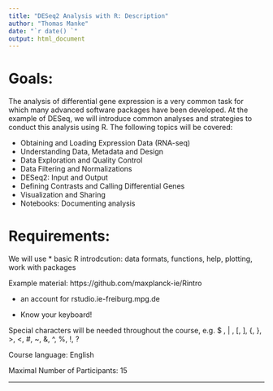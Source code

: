 ```yaml
---
title: "DESeq2 Analysis with R: Description"
author: "Thomas Manke"
date: "`r date() `"
output: html_document
---
```


# Goals: 
The analysis of differential gene expression is a very common task for which many 
advanced software packages have been developed. 
At the example of DESeq, we will introduce common analyses and strategies to conduct this analysis using R.
The following topics will be covered:

- Obtaining and Loading Expression Data (RNA-seq)
- Understanding Data, Metadata and Design
- Data Exploration and Quality Control
- Data Filtering and Normalizations
- DESeq2: Input and Output
- Defining Contrasts and Calling Differential Genes
- Visualization and Sharing
- Notebooks: Documenting analysis


# Requirements:
We will use
* basic R introdcution: data formats, functions, help, plotting, work with packages

Example material: https://github.com/maxplanck-ie/Rintro

* an account for rstudio.ie-freiburg.mpg.de

* Know your keyboard!

Special characters will be needed throughout the course, e.g.
$ , | , [, ], {, }, >, <, #, ~, &, ^, %, !, ?


Course language: English

Maximal Number of Participants: 15


***



